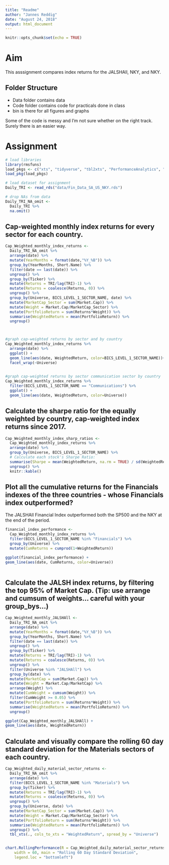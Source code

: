 ---
title: "Readme"
author: "Jannes Reddig"
date: "August 24, 2018"
output: html_document
---

```{r setup, include=False}
knitr::opts_chunk$set(echo = TRUE)
```

# Aim

This asssignment compares index returns for the JALSHAll, NKY, and NKY.

## Folder Structure

 - Data folder contains data
 - Code folder contains code for practicals done in class
 - bin is there for all figures and graphs

Some of the code is messy and I'm not sure whether on the right track. Surely there is an easier way.

# Assignment

```{r}
# load libraries
library(rmsfuns)
load_pkgs <- c("xts", "tidyverse", "tbl2xts", "PerformanceAnalytics", "lubridate", "glue")
load_pkg(load_pkgs)

# load dataset for assignment
Daily_TRI <- read_rds("data/Fin_Data_SA_US_NKY.rds")

# drop NAs from data
Daily_TRI_NA_omit <- 
  Daily_TRI %>% 
  na.omit()


```

## Cap-weighted monthly index returns for every sector for each country.

```{r}

Cap_Weighted_monthly_index_returns <- 
  Daily_TRI_NA_omit %>% 
  arrange(date) %>% 
  mutate(YearMonths = format(date,"%Y_%B")) %>%
  group_by(YearMonths, Short.Name) %>% 
  filter(date == last(date)) %>%
  ungroup() %>% 
  group_by(Ticker) %>% 
  mutate(Returns = TRI/lag(TRI)-1) %>%
  mutate(Returns = coalesce(Returns, 0)) %>%
  ungroup() %>% 
  group_by(Universe, BICS_LEVEL_1_SECTOR_NAME, date) %>% 
  mutate(MarketCap_Sector = sum(Market.Cap)) %>% 
  mutate(Weight = Market.Cap/MarketCap_Sector) %>% 
  mutate(PortfolioReturn = sum(Returns*Weight)) %>% 
  summarise(WeightedReturn = mean(PortfolioReturn)) %>%
  ungroup()



#graph cap-weighted returns by sector and by country
Cap_Weighted_monthly_index_returns %>% 
  arrange(date) %>% 
  ggplot() +
  geom_line(aes(date, WeightedReturn, color=BICS_LEVEL_1_SECTOR_NAME))+
  facet_wrap(~Universe)
  

#graph cap-weighted returns by sector communication sector by country
Cap_Weighted_monthly_index_returns %>% 
  filter(BICS_LEVEL_1_SECTOR_NAME == "Communications") %>% 
  ggplot() +
  geom_line(aes(date, WeightedReturn, color=Universe))


```



## Calculate the sharpe ratio for the equally weighted by country, cap-weighted index returns since 2017.

```{r}
Cap_Weighted_monthly_index_sharp_ratios <- 
  Cap_Weighted_monthly_index_returns %>% 
  arrange(date) %>%  
  group_by(Universe, BICS_LEVEL_1_SECTOR_NAME) %>% 
  # Calculate each stock's Sharpe Ratio:
  summarise(Sharpe = mean(WeightedReturn, na.rm = TRUE) / sd(WeightedReturn, na.rm = TRUE)) %>% 
  ungroup() %>% 
  knitr::kable()

```

## Plot all the cumulative returns for the Financials indexes of the three countries - whose Financials index outperformed?

The JALSHAll Financial Index outperformed both the SP500 and the NKY at the end of the period.


```{r}
financial_index_performance <- 
  Cap_Weighted_monthly_index_returns %>% 
  filter(BICS_LEVEL_1_SECTOR_NAME %in% "Financials") %>% 
  group_by(Universe) %>% 
  mutate(CumReturns = cumprod(1+WeightedReturn))

ggplot(financial_index_performance) +
geom_line(aes(date, CumReturns, color=Universe))
  
```

## Calculate the JALSH index returns, by filtering the top 95% of Market Cap. (Tip: use arrange and cumsum of weights… careful with your group_bys…)

```{r}
Cap_Weighted_monthly_JALSHAll <- 
  Daily_TRI_NA_omit %>% 
  arrange(date) %>% 
  mutate(YearMonths = format(date,"%Y_%B")) %>%
  group_by(YearMonths, Short.Name) %>% 
  filter(date == last(date)) %>%
  ungroup() %>% 
  group_by(Ticker) %>% 
  mutate(Returns = TRI/lag(TRI)-1) %>%
  mutate(Returns = coalesce(Returns, 0)) %>%
  ungroup() %>% 
  filter(Universe %in% "JALSHAll") %>% 
  group_by(date) %>% 
  mutate(MarketCap = sum(Market.Cap)) %>% 
  mutate(Weight = Market.Cap/MarketCap) %>% 
  arrange(Weight) %>% 
  mutate(CumWeight = cumsum(Weight)) %>% 
  filter(CumWeight >= 0.05) %>% 
  mutate(PortfolioReturn = sum(Returns*Weight)) %>%
  summarise(WeightedReturn = mean(PortfolioReturn)) %>%
  ungroup()

ggplot(Cap_Weighted_monthly_JALSHAll) +
geom_line(aes(date, WeightedReturn))

```



## Calculate and visually compare the rolling 60 day standard deviation for the Materials sectors of each country.


```{r}

Cap_Weighted_daily_material_sector_returns <- 
  Daily_TRI_NA_omit %>% 
  arrange(date) %>% 
  filter(BICS_LEVEL_1_SECTOR_NAME %in% "Materials") %>% 
  group_by(Ticker) %>% 
  mutate(Returns = TRI/lag(TRI)-1) %>%
  mutate(Returns = coalesce(Returns, 0)) %>%
  ungroup() %>% 
  group_by(Universe, date) %>% 
  mutate(MarketCap_Sector = sum(Market.Cap)) %>% 
  mutate(Weight = Market.Cap/MarketCap_Sector) %>% 
  mutate(PortfolioReturn = sum(Returns*Weight)) %>% 
  summarise(WeightedReturn = mean(PortfolioReturn)) %>%
  ungroup() %>% 
  tbl_xts(., cols_to_xts = "WeightedReturn", spread_by = "Universe")


chart.RollingPerformance(R = Cap_Weighted_daily_material_sector_returns, FUN = "sd", 
    width = 60, main = "Rolling 60 Day Standard Deviation", 
    legend.loc = "bottomleft")
```